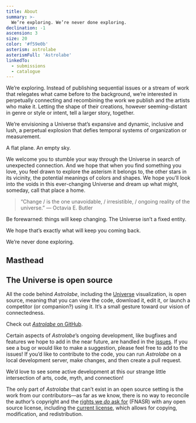 ```yaml
---
title: About
summary: >-
  We’re exploring. We’re never done exploring.
declination: -1
ascension: 3
size: 20
color: '#f59e0b'
asterism: astrolabe
asterismFull: 'Astrolabe'
linkedTo:
  - submissions
  - catalogue
---
```


We&rsquo;re exploring. Instead of publishing sequential issues or a stream of work that relegates what came before to
the background, we&rsquo;re interested in perpetually connecting and recombining the work we publish and the artists who
make it. Letting the shape of their creations, however seeming-distant in genre or style or intent, tell a larger story,
together. 

We’re envisioning a Universe that&rsquo;s expansive and dynamic, inclusive and lush, a perpetual explosion that defies
temporal systems of organization or measurement.

A flat plane. An empty sky.

We welcome you to stumble your way through the Universe in search of unexpected connection. And we hope that when
you find something you love, you feel drawn to explore the asterism it belongs to, the other stars in its vicinity, the
potential meanings of colors and shapes. We hope you&rsquo;ll look into the voids in this ever-changing Universe and
dream up what might, someday, call that place a home.

<Break />

> “Change /  is the one unavoidable, / irresistible, / ongoing reality of the universe.” 
> — Octavia E. Butler 

Be forewarned: things will keep changing. <span className="text-fuchsia-600 font-bold italic">The Universe isn&rsquo;t a
fixed entity.</span>

We hope that’s exactly what will keep you coming back.

We’re never done exploring.

## Masthead

<Masthead />

## The Universe is open source

All the code behind *Astrolabe*, including the [Universe](/) visualization, is open source, meaning that you can view
the code, download it, edit it, or launch a competitor (or companion?) using it. It’s a small gesture toward our vision
of connectedness.

Check out [*Astrolabe* on GitHub](https://github.com/joelhans/astrolabe).

Certain aspects of *Astrolabe*’s ongoing development, like bugfixes and features we hope to add in the near future, are
handled in the [issues](https://github.com/joelhans/astrolabe/issues). If you see a bug or would like to make a
suggestion, please feel free to add to the issues! If you’d like to contribute to the code, you can run *Astrolabe* on a
local development server, make changes, and then create a pull request. 

We’d love to see some active development at this our strange little intersection of arts, code, myth, and connection!

The only part of *Astrolabe* that can’t exist in an open source setting is the work from our contributors&mdash;as far
as we know, there is no way to reconcile the author’s copyright and the [rights we *do* ask
for](/submissions#your-rights) (FNASR) with any open source license, including the [current
license](https://github.com/joelhans/astrolabe/blob/main/LICENSE), which allows for copying, modification, and
redistribution.
